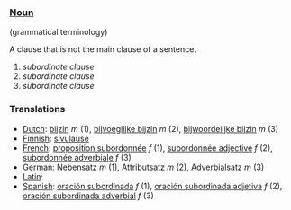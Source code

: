 ===[[Noun]]===
(grammatical terminology)

A clause that is not the main clause of a sentence.

# ''subordinate clause''
# ''subordinate clause''
# ''subordinate clause''

===Translations===
*[[Dutch]]:  [[bijzin]] ''m'' (1), [[bijvoeglijke bijzin]] ''m'' (2), [[bijwoordelijke bijzin]] ''m'' (3)
*[[Finnish]]: [[sivulause]]
*[[French]]: [[proposition subordonnée]] ''f'' (1), [[subordonnée adjective]] ''f'' (2), [[subordonnée adverbiale]] ''f'' (3)
*[[German]]: [[Nebensatz]] ''m'' (1), [[Attributsatz]] ''m'' (2), [[Adverbialsatz]] ''m'' (3)
*[[Latin]]: [[]]
*[[Spanish]]: [[oración subordinada]] ''f'' (1), [[oración subordinada adjetiva]] ''f'' (2), [[oración subordinada adverbial]] ''f'' (3)